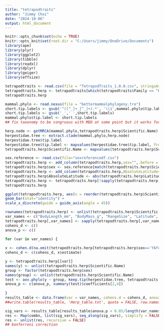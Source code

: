 ---
title: "tetrapodtraits"
author: "Jimmy Choi"
date: "2024-10-06"
output: html_document
---

```{r setup, include=FALSE}
knitr::opts_chunk$set(echo = TRUE)
knitr::opts_knit$set(root.dir = "C:/Users/jimmy/OneDrive/Documents")
library(ape)
library(plyr)
library(ggplot2)
library(tibble)
library(readxl)
library(dplyr)
library(geiger)
library(effsize)
```

```{r}
tetrapodtraits <- read.csv(file = "TetrapodTraits_1.0.0.csv", stringsAsFactors = FALSE)
tetrapodtraits.herp <- tetrapodtraits[which(tetrapodtraits$Family == "Herpestidae"),]
tetrapodtraits.herp
```

```{r}
mammal.phylo <- read.nexus(file = "bettermammalphylogeny.tre")
short.tip.labels <- gsub('^([^_]+_[^_]+).*', '\\1',mammal.phylo$tip.label)
short.tip.labels <- gsub('_',' ',short.tip.labels)
mammal.phylo$tip.label <- short.tip.labels
## fix taxonomy to be congruous with MDD at some point but it works for now... bleh
```

```{r}
herp.node <- getMRCA(mammal.phylo,tetrapodtraits.herp$Scientific.Name) ## do i know if this tree is node dated or tip dated?
herpestidae.tree <- extract.clade(mammal.phylo,herp.node)
herpestidae.tree$tip.label
herpestidae.tree$tip.label <- mapvalues(herpestidae.tree$tip.label, from=c("Herpestes brachyurus","Herpestes edwardsii","Herpestes fuscus","Herpestes semitorquatus","Herpestes smithii","Herpestes urva","Herpestes vitticollis","Herpestes javanicus","Herpestes naso"), to=c("Urva brachyura","Urva edwardsii","Urva fusca","Urva semitorquata","Urva smithii","Urva urva","Urva vitticollis","Urva javanica","Xenogale naso"))
tetrapodtraits.herp$Scientific.Name <- mapvalues(tetrapodtraits.herp$Scientific.Name, from=c("Herpestes brachyurus","Herpestes edwardsii","Herpestes fuscus","Herpestes semitorquatus","Herpestes smithii","Herpestes urva","Herpestes vitticollis","Herpestes javanicus","Herpestes naso"), to=c("Urva brachyura","Urva edwardsii","Urva fusca","Urva semitorquata","Urva smithii","Urva urva","Urva vitticollis","Urva javanica","Xenogale naso"))
```

```{r}
sex.reference <- read.csv(file="sexreferencedf.csv")
tetrapodtraits.herp <- add_column(tetrapodtraits.herp,sex="",.before = 1)
tetrapodtraits.herp$sex <- sex.reference[match(tetrapodtraits.herp$Scientific.Name, sexreference$species),2]
tetrapodtraits.herp <- add_column(tetrapodtraits.herp,AbsoluteLatitude="",.after = 63)
tetrapodtraits.herp$AbsoluteLatitude <- abs(tetrapodtraits.herp$Latitude)
tetrapodtraits.herp <- tetrapodtraits.herp[!sapply(tetrapodtraits.herp, function(x) all(x == ""))]
tetrapodtraits.herp
```

```{r}
ggplot(tetrapodtraits.herp, aes(x = reorder(tetrapodtraits.herp$Scientific.Name, RangeSize), y = RangeSize, fill = sex)) + 
geom_bar(stat="identity") +
scale_x_discrete(guide = guide_axis(angle = 45))
```

```{r}
rownames(tetrapodtraits.herp) <- unlist(tetrapodtraits.herp$Scientific.Name)
var_names <- c("BodyLength_mm", "BodyMass_g", "RangeSize", "Latitude", "AbsoluteLatitude", "AnnuMeanTemp","AnnuPrecip","TempSeasonality","PrecipSeasonality","Elevation")
tetrapodtraits.herp[,var_names] <- sapply(tetrapodtraits.herp[,var_names], as.numeric)
cohens_d <- c()
anova_p <- c()

for (var in var_names) {
    
x <- cohen.d(na.omit(tetrapodtraits.herp[tetrapodtraits.herp$sex=='YAfusion',][[var]]), na.omit(tetrapodtraits.herp[tetrapodtraits.herp$sex=='XY',][[var]]))
cohens_d <- c(cohens_d, x$estimate)

y <- tetrapodtraits.herp[[var]]
names(y) <- unlist(tetrapodtraits.herp$Scientific.Name)
group <- factor(tetrapodtraits.herp$sex)
names(group) <- unlist(tetrapodtraits.herp$Scientific.Name) 
test <- aov.phylo(y ~ group, keep.tip(herpestidae.tree, tetrapodtraits.herp[!(is.na(tetrapodtraits.herp[[var]])),]$Scientific.Name), nsim = 1000)
anova_p <- c(anova_p, summary(test)$coefficients[2,4])
    
}
results_table <- data.frame(var = var_names, cohens.d = cohens_d, anova.p = anova_p)
##write.table(results_table, 'Herp_table.txt', quote = FALSE, row.names = FALSE, sep = '\t')

sig_vars <- results_table[results_table$anova.p < 0.05/length(var_names),]$var
res <- Map(combn, list(sig_vars), seq_along(sig_vars), simplify = FALSE)
res <- unlist(res, recursive = FALSE)
## bonferroni correction
```





